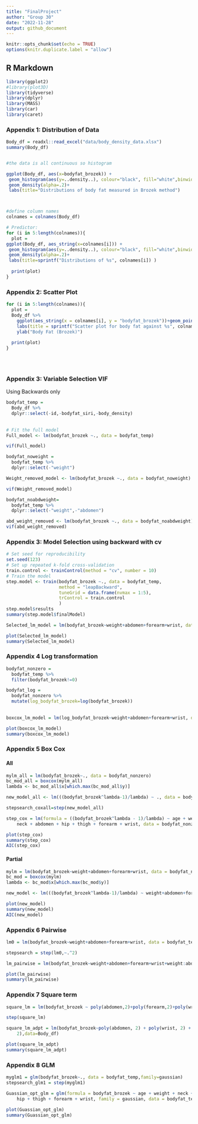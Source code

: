 ```yaml
---
title: "FinalProject"
author: "Group 30"
date: "2022-11-28"
output: github_document
---
```



```r
knitr::opts_chunk$set(echo = TRUE)
options(knitr.duplicate.label = "allow")

```

## R Markdown

```r
library(ggplot2)
#library(plot3D)
library(tidyverse)
library(dplyr)
library(MASS)
library(car)
library(caret)
```


### Appendix 1: Distribution of Data

```r
Body_df = readxl::read_excel("data/body_density_data.xlsx")
summary(Body_df)


#the data is all continuous so histogram

ggplot(Body_df, aes(x=bodyfat_brozek)) + 
 geom_histogram(aes(y=..density..), colour="black", fill="white",binwidth = 1)+
 geom_density(alpha=.2)+
 labs(title="Distributions of body fat measured in Brozek method")



#define column names
colnames = colnames(Body_df)

# Predictor:
for (i in 5:length(colnames)){
  plot = 
ggplot(Body_df, aes_string(x=colnames[i])) + 
 geom_histogram(aes(y=..density..), colour="black", fill="white",binwidth = 1)+
 geom_density(alpha=.2)+
 labs(title=sprintf("Distributions of %s", colnames[i]) )
  
  print(plot)
}


```


### Appendix 2: Scatter Plot


```r



for (i in 5:length(colnames)){
  plot = 
  Body_df %>% 
    ggplot(aes_string(x = colnames[i], y = "bodyfat_brozek"))+geom_point()+geom_smooth(method = 'lm', se = TRUE, color = 'red')+
    labs(title = sprintf("Scatter plot for body fat against %s", colnames[i]) )+
    ylab("Body Fat (Brozek)")
  
  print(plot)
}





```


### Appendix 3: Variable Selection VIF
Using Backwards only

```r

bodyfat_temp = 
  Body_df %>% 
  dplyr::select(-id,-bodyfat_siri,-body_density)
  
  
# Fit the full model 
Full_model <- lm(bodyfat_brozek ~., data = bodyfat_temp)

vif(Full_model)

bodyfat_noweight = 
  bodyfat_temp %>% 
  dplyr::select(-"weight")

Weight_removed_model <- lm(bodyfat_brozek ~., data = bodyfat_noweight)

vif(Weight_removed_model)

bodyfat_noabdweight=
  bodyfat_temp %>% 
  dplyr::select(-"weight",-"abdomen")

abd_weight_removed <- lm(bodyfat_brozek ~., data = bodyfat_noabdweight)
vif(abd_weight_removed)

```

### Appendix 3: Model Selection using backward with cv


```r

# Set seed for reproducibility
set.seed(123)
# Set up repeated k-fold cross-validation
train.control <- trainControl(method = "cv", number = 10)
# Train the model
step.model <- train(bodyfat_brozek ~., data = bodyfat_temp,
                    method = "leapBackward", 
                    tuneGrid = data.frame(nvmax = 1:5),
                    trControl = train.control
                    )
step.model$results
summary(step.model$finalModel)
```

```r
Selected_lm_model = lm(bodyfat_brozek~weight+abdomen+forearm+wrist, data = bodyfat_temp)

plot(Selected_lm_model)
summary(Selected_lm_model)
```


### Appendix 4 Log transformation
```r
bodyfat_nonzero = 
  bodyfat_temp %>% 
  filter(bodyfat_brozek!=0) 

bodyfat_log = 
  bodyfat_nonzero %>% 
  mutate(log_bodyfat_brozek=log(bodyfat_brozek))
  
  
boxcox_lm_model = lm(log_bodyfat_brozek~weight+abdomen+forearm+wrist, data = bodyfat_log)

plot(boxcox_lm_model)
summary(boxcox_lm_model)
```


### Appendix 5 Box Cox

#### All

```r

mylm_all = lm(bodyfat_brozek~., data = bodyfat_nonzero)
bc_mod_all = boxcox(mylm_all)
lambda <- bc_mod_all$x[which.max(bc_mod_all$y)]

new_model_all <- lm(((bodyfat_brozek^lambda-1)/lambda) ~ ., data = bodyfat_nonzero)

stepsearch_coxall=step(new_model_all)

step_cox = lm(formula = ((bodyfat_brozek^lambda - 1)/lambda) ~ age + weight + 
    neck + abdomen + hip + thigh + forearm + wrist, data = bodyfat_nonzero)

plot(step_cox)
summary(step_cox)
AIC(step_cox)
```

#### Partial

```r
mylm = lm(bodyfat_brozek~weight+abdomen+forearm+wrist, data = bodyfat_nonzero)
bc_mod = boxcox(mylm)
lambda <- bc_mod$x[which.max(bc_mod$y)]

new_model <- lm(((bodyfat_brozek^lambda-1)/lambda) ~ weight+abdomen+forearm+wrist, data = bodyfat_nonzero)

plot(new_model)
summary(new_model)
AIC(new_model)
```


### Appendix 6 Pairwise

```r
lm0 = lm(bodyfat_brozek~weight+abdomen+forearm+wrist, data = bodyfat_temp)

stepsearch = step(lm0,~.^2)

```

```r
lm_pairwise = lm(bodyfat_brozek~weight+abdomen+forearm+wrist+weight:abdomen, data = bodyfat_temp)

plot(lm_pairwise)
summary(lm_pairwise)
```

### Appendix 7 Square term

```r
square_lm = lm(bodyfat_brozek ~ poly(abdomen,2)+poly(forearm,2)+poly(wrist,2)+poly(weight, 2), data=Body_df)

step(square_lm)

square_lm_adpt = lm(bodyfat_brozek~poly(abdomen, 2) + poly(wrist, 2) + poly(weight, 
    2),data=Body_df)

plot(square_lm_adpt)
summary(square_lm_adpt)
```




### Appendix 8 GLM

```r
myglm1 = glm(bodyfat_brozek~., data = bodyfat_temp,family=gaussian)
stepsearch_glm1 = step(myglm1)

Guassian_opt_glm = glm(formula = bodyfat_brozek ~ age + weight + neck + abdomen + 
    hip + thigh + forearm + wrist, family = gaussian, data = bodyfat_temp)

plot(Guassian_opt_glm)
summary(Guassian_opt_glm)

```

